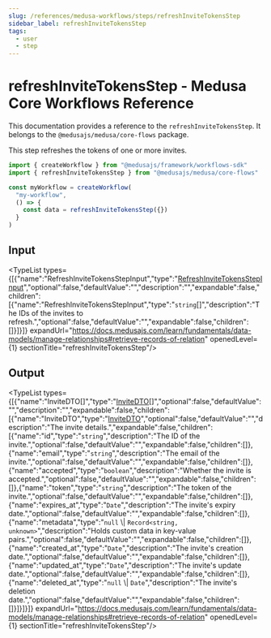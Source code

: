 ```yaml
---
slug: /references/medusa-workflows/steps/refreshInviteTokensStep
sidebar_label: refreshInviteTokensStep
tags:
  - user
  - step
---
```



# refreshInviteTokensStep - Medusa Core Workflows Reference

This documentation provides a reference to the `refreshInviteTokensStep`. It belongs to the `@medusajs/medusa/core-flows` package.

This step refreshes the tokens of one or more invites.

```ts title="src/workflows/my-workflow.ts"
import { createWorkflow } from "@medusajs/framework/workflows-sdk"
import { refreshInviteTokensStep } from "@medusajs/medusa/core-flows"

const myWorkflow = createWorkflow(
  "my-workflow",
  () => {
    const data = refreshInviteTokensStep({})
  }
)
```
  

## Input

<TypeList types={[{"name":"RefreshInviteTokensStepInput","type":"[RefreshInviteTokensStepInput](../../../../types/core_flows.RefreshInviteTokensStepInput/page.mdx)","optional":false,"defaultValue":"","description":"","expandable":false,"children":[{"name":"RefreshInviteTokensStepInput","type":"`string`[]","description":"The IDs of the invites to refresh.","optional":false,"defaultValue":"","expandable":false,"children":[]}]}]} expandUrl="https://docs.medusajs.com/learn/fundamentals/data-models/manage-relationships#retrieve-records-of-relation" openedLevel={1} sectionTitle="refreshInviteTokensStep"/>

## Output

<TypeList types={[{"name":"InviteDTO[]","type":"[InviteDTO](../../../../../user/interfaces/user.InviteDTO/page.mdx)[]","optional":false,"defaultValue":"","description":"","expandable":false,"children":[{"name":"InviteDTO","type":"[InviteDTO](../../../../../user/interfaces/user.InviteDTO/page.mdx)","optional":false,"defaultValue":"","description":"The invite details.","expandable":false,"children":[{"name":"id","type":"`string`","description":"The ID of the invite.","optional":false,"defaultValue":"","expandable":false,"children":[]},{"name":"email","type":"`string`","description":"The email of the invite.","optional":false,"defaultValue":"","expandable":false,"children":[]},{"name":"accepted","type":"`boolean`","description":"Whether the invite is accepted.","optional":false,"defaultValue":"","expandable":false,"children":[]},{"name":"token","type":"`string`","description":"The token of the invite.","optional":false,"defaultValue":"","expandable":false,"children":[]},{"name":"expires_at","type":"`Date`","description":"The invite's expiry date.","optional":false,"defaultValue":"","expandable":false,"children":[]},{"name":"metadata","type":"`null` \\| `Record<string, unknown>`","description":"Holds custom data in key-value pairs.","optional":false,"defaultValue":"","expandable":false,"children":[]},{"name":"created_at","type":"`Date`","description":"The invite's creation date.","optional":false,"defaultValue":"","expandable":false,"children":[]},{"name":"updated_at","type":"`Date`","description":"The invite's update date.","optional":false,"defaultValue":"","expandable":false,"children":[]},{"name":"deleted_at","type":"`null` \\| `Date`","description":"The invite's deletion date.","optional":false,"defaultValue":"","expandable":false,"children":[]}]}]}]} expandUrl="https://docs.medusajs.com/learn/fundamentals/data-models/manage-relationships#retrieve-records-of-relation" openedLevel={1} sectionTitle="refreshInviteTokensStep"/>
